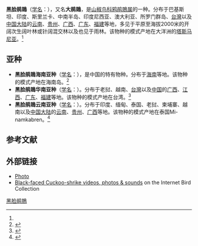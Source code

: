 {{Speciesbox
| name = 黑脸鹃鵙
| status = LC | status_system = IUCN3.1
| status_ref = <ref>{{IUCN2010
|assessors=BirdLife International
|year=2009
|id=146790
|title=Coracina novaehollandiae
|version=2010.3
|downloaded= 2010-10-26}}</ref>
| image = blackfacedcuckooshrike.jpg
| genus = Coracina
| species = novaehollandiae
| authority = Gmelin, 1789<ref name='id2647'>{{cite web| url =http://www.bioinfo.cn/db05/BjdwSpecies.php?action=view&id=2647| title =大鹃鵙| work =《中国动物物种编目数据库》| publisher =中国科学院微生物研究所| author =中国科学院动物研究所| accessdate =2009-04-04| deadurl =yes| archiveurl =https://web.archive.org/web/20160305005422/http://www.bioinfo.cn/db05/BjdwSpecies.php?action=view&id=2647| archivedate =2016-03-05}}</ref>
}}

'''黑脸鹃鵙'''（[[学名|学名]]：{{lang|la|''Coracina novaehollandiae''}}），又名'''大鹃鵙'''，是[[山椒鸟科|山椒鸟科]][[鸦鹃鵙属|鸦鹃鵙属]]的一种。分布于巴基斯坦、印度、斯里兰卡、中南半岛、印度尼西亚、澳大利亚、所罗门群岛、[[台灣|台灣]]以及[[中国大陆|中国大陆]]的[[云南|云南]]、[[贵州|贵州]]、[[广西|广西]]、[[广东|广东]]、[[福建|福建]]等地，多见于平原至海拔2000米的开阔次生阔叶林或针阔混交林以及也见于雨林。该物种的模式产地在大洋洲的[[塔斯马尼亚|塔斯马尼亚]]。<ref name='id2647'/>

== 亚种 ==
*'''黑脸鹃鵙海南亚种'''（[[学名|学名]]：{{lang|la|''Coracina novaehollandiae larvivora''}}），是中国的特有物种。分布于[[海南|海南]]等地。该物种的模式产地在海南岛。<ref name='id2648'>{{cite web| url =http://www.bioinfo.cn/db05/BjdwSpecies.php?action=view&id=2648| title =大鹃鵙海南亚种| work =《中国动物物种编目数据库》| publisher =中国科学院微生物研究所| author =中国科学院动物研究所| accessdate =2009-04-04| deadurl =yes| archiveurl =https://web.archive.org/web/20160305005041/http://www.bioinfo.cn/db05/BjdwSpecies.php?action=view&id=2648| archivedate =2016-03-05}}</ref>
*'''黑脸鹃鵙华南亚种'''（[[学名|学名]]：{{lang|la|''Coracina novaehollandiae rexpineti''}}）。分布于老挝、越南、[[台灣|台灣]]以及[[中国|中国]]的[[广西|广西]]、[[江西|江西]]、[[广东|广东]]、[[福建|福建]]等地。该物种的模式产地在台湾。<ref name='id2649'>{{cite web| url =http://www.bioinfo.cn/db05/BjdwSpecies.php?action=view&id=2649| title =大鹃鵙华南亚种| work =《中国动物物种编目数据库》| publisher =中国科学院微生物研究所| author =中国科学院动物研究所| accessdate =2009-04-04| deadurl =yes| archiveurl =https://web.archive.org/web/20160305080641/http://www.bioinfo.cn/db05/BjdwSpecies.php?action=view&id=2649| archivedate =2016-03-05}}</ref>
*'''黑脸鹃鵙云南亚种'''（[[学名|学名]]：{{lang|la|''Coracina novaehollandiae siamensis''}}）。分布于印度、缅甸、泰国、老挝、柬埔寨、越南以及[[中国大陆|中国大陆]]的[[云南|云南]]、[[贵州|贵州]]、[[广西|广西]]等地。该物种的模式产地在泰国Mi-namkabren。<ref name='id2650'>{{cite web| url =http://www.bioinfo.cn/db05/BjdwSpecies.php?action=view&id=2650| title =大鹃鵙云南亚种| work =《中国动物物种编目数据库》| publisher =中国科学院微生物研究所| author =中国科学院动物研究所| accessdate =2009-04-04| deadurl =yes| archiveurl =https://web.archive.org/web/20160305022802/http://www.bioinfo.cn/db05/BjdwSpecies.php?action=view&id=2650| archivedate =2016-03-05}}</ref>

== 参考文献 ==
{{reflist}}

== 外部链接 ==
* [https://web.archive.org/web/20110514220118/http://www.aviceda.org/abid/birdimages.php?action=birdimage&bid=1238&fid=69&p=3&pagesize=1 Photo]
* [http://ibc.lynxeds.com/species/black-faced-cuckoo-shrike-coracina-novaehollandiae Black-faced Cuckoo-shrike videos, photos & sounds] {{Wayback|url=http://ibc.lynxeds.com/species/black-faced-cuckoo-shrike-coracina-novaehollandiae |date=20160527204842 }} on the Internet Bird Collection

{{commons category|Coracina novaehollandiae}}
{{wikispecies|Coracina novaehollandiae}}
{{Taxonbar|from=Q1067835}}

[[Category:鸦鹃鵙属|黑脸鹃鵙]]